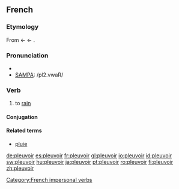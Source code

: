 ==French==

===Etymology===
From {{OF.|fr}} {{term|pluveir}} ← {{VL.|fr}} {{term|plovere}} ← {{L.|fr}} {{term|pluere}}.

===Pronunciation===
*{{IPA|/plø.vwaʁ/}}
*[[w:SAMPA|SAMPA]]: /pl2.vwaR/

===Verb===
{{fr-verb|type=impersonal}}

# to [[rain]]

====Conjugation====
{{fr-conj-table
| Conjugation of ''pleuvoir''
| pleuvoir
| —
| —
| —
| [[pleuvant]]
| [[plu]]
| —
| —
| [[pleut]]
| —
| —
| —
| —
| —
| [[pleuvait]]
| —
| —
| —
| —
| —
| [[plut]]
| —
| —
| —
| —
| —
| [[pleuvra]]
| —
| —
| —
| —
| —
| [[pleuvrait]]
| —
| —
| —
| Use the present tense of avoir followed by the past participle
| Use the imperfect tense of avoir followed by the past participle
| Use the past historic tense of avoir followed by the past participle
| Use the future tense of avoir followed by the past participle
| Use the conditional tense of avoir followed by the past participle
| —
| —
| [[pleuve]]
| —
| —
| —
| —
| —
| [[plût]]
| —
| —
| —
| Use the present subjunctive of avoir followed by the past participle
| Use the imperfect subjunctive of avoir followed by the past participle
| —
| —
| —
| Use the appropriate tense of avoir followed by the past participle}}
[[Category:French impersonal verbs]]

====Related terms====
*[[pluie]]

[[de:pleuvoir]]
[[es:pleuvoir]]
[[fr:pleuvoir]]
[[gl:pleuvoir]]
[[io:pleuvoir]]
[[id:pleuvoir]]
[[sw:pleuvoir]]
[[hu:pleuvoir]]
[[ja:pleuvoir]]
[[pt:pleuvoir]]
[[ro:pleuvoir]]
[[fi:pleuvoir]]
[[zh:pleuvoir]]